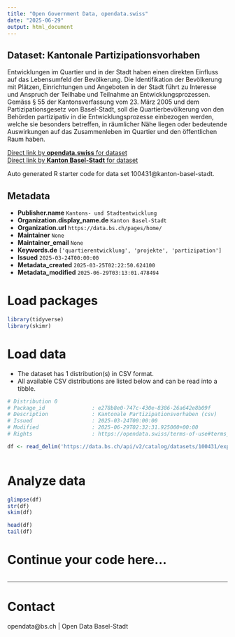```yaml
---
title: "Open Government Data, opendata.swiss"
date: "2025-06-29"
output: html_document
---
```


## Dataset: Kantonale Partizipationsvorhaben

Entwicklungen im Quartier und in der Stadt haben einen direkten Einfluss auf das Lebensumfeld der Bevölkerung. Die Identifikation der Bevölkerung mit Plätzen, Einrichtungen und Angeboten in der Stadt führt zu Interesse und Anspruch der Teilhabe und Teilnahme an Entwicklungsprozessen. Gemäss § 55 der Kantonsverfassung vom 23. März 2005 und dem Partizipationsgesetz von Basel-Stadt, soll die Quartierbevölkerung von den Behörden partizipativ in die Entwicklungsprozesse einbezogen werden, welche sie besonders betreffen, in räumlicher Nähe liegen oder bedeutende Auswirkungen auf das Zusammenleben im Quartier und den öffentlichen Raum haben.

[Direct link by **opendata.swiss** for dataset](https://opendata.swiss/de/dataset/kantonale-partizipationsvorhaben)<br>
[Direct link by **Kanton Basel-Stadt** for dataset](https://data.bs.ch/explore/dataset/100431/)

Auto generated R starter code for data set 100431@kanton-basel-stadt.

## Metadata

- **Publisher.name** `Kantons- und Stadtentwicklung`
- **Organization.display_name.de** `Kanton Basel-Stadt`
- **Organization.url** `https://data.bs.ch/pages/home/`
- **Maintainer** `None`
- **Maintainer_email** `None`
- **Keywords.de** `['quartierentwicklung', 'projekte', 'partizipation']`
- **Issued** `2025-03-24T00:00:00`
- **Metadata_created** `2025-03-25T02:22:50.624100`
- **Metadata_modified** `2025-06-29T03:13:01.478494`


# Load packages

```r

library(tidyverse)
library(skimr)

```

# Load data

-   The dataset has 1 distribution(s) in CSV format.
-   All available CSV distributions are listed below and can be read into a tibble.

```r

# Distribution 0
# Package_id               : e278b8e0-747c-430e-8386-26a642e8b09f
# Description              : Kantonale Partizipationsvorhaben (csv)
# Issued                   : 2025-03-24T00:00:00
# Modified                 : 2025-06-29T02:32:31.925000+00:00
# Rights                   : https://opendata.swiss/terms-of-use#terms_by

df <- read_delim('https://data.bs.ch/api/v2/catalog/datasets/100431/exports/csv?use_labels=true')



```

# Analyze data

```r

glimpse(df)
str(df)
skim(df)

head(df)
tail(df)

```

# Continue your code here...

```r

```

------------------------------------------------------------------------

# Contact

opendata@bs.ch | Open Data Basel-Stadt
